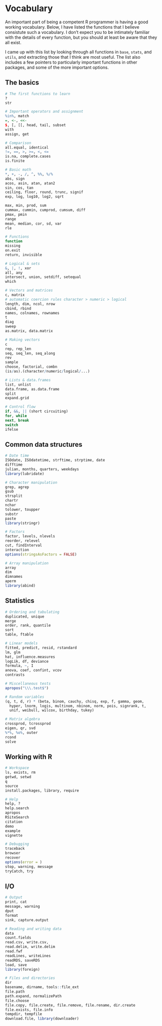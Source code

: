 
# Vocabulary

An important part of being a competent R programmer is having a good working vocabulary. Below, I have listed the functions that I believe consistute such a vocabulary. I don't expect you to be intimately familiar with the details of every function, but you should at least be aware that they all exist. 

I came up with this list by looking through all functions in `base`, `stats`, and `utils`, and extracting those that I think are most useful. The list also includes a few pointers to particularly important functions in other packages, and some of the more important options.

## The basics

```R
# The first functions to learn
?
str

# Important operators and assignment
%in%, match
=, <-, <<-
$, [, [[, head, tail, subset
with
assign, get

# Comparison 
all.equal, identical
!=, ==, >, >=, <, <=
is.na, complete.cases
is.finite

# Basic math
*, +, -, /, ^, %%, %/%
abs, sign
acos, asin, atan, atan2
sin, cos, tan
ceiling, floor, round, trunc, signif
exp, log, log10, log2, sqrt

max, min, prod, sum
cummax, cummin, cumprod, cumsum, diff
pmax, pmin
range
mean, median, cor, sd, var
rle

# Functions
function
missing
on.exit
return, invisible

# Logical & sets 
&, |, !, xor
all, any
intersect, union, setdiff, setequal
which

# Vectors and matrices
c, matrix
# automatic coercion rules character > numeric > logical
length, dim, ncol, nrow
cbind, rbind
names, colnames, rownames
t
diag
sweep
as.matrix, data.matrix

# Making vectors 
c
rep, rep_len
seq, seq_len, seq_along
rev
sample
choose, factorial, combn
(is/as).(character/numeric/logical/...)

# Lists & data.frames 
list, unlist
data.frame, as.data.frame
split
expand.grid

# Control flow 
if, &&, || (short circuiting)
for, while
next, break
switch
ifelse
```


## Common data structures

```R
# Date time
ISOdate, ISOdatetime, strftime, strptime, date
difftime
julian, months, quarters, weekdays
library(lubridate)

# Character manipulation 
grep, agrep
gsub
strsplit
chartr
nchar
tolower, toupper
substr
paste
library(stringr)

# Factors 
factor, levels, nlevels
reorder, relevel
cut, findInterval
interaction
options(stringsAsFactors = FALSE)

# Array manipulation
array
dim
dimnames
aperm
library(abind)
```

## Statistics

```R
# Ordering and tabulating 
duplicated, unique
merge
order, rank, quantile
sort
table, ftable

# Linear models 
fitted, predict, resid, rstandard
lm, glm
hat, influence.measures
logLik, df, deviance
formula, ~, I
anova, coef, confint, vcov
contrasts

# Miscellaneous tests
apropos("\\\.test$")

# Random variables 
(q, t, d, r) * (beta, binom, cauchy, chisq, exp, f, gamma, geom, 
  hyper, lnorm, logis, multinom, nbinom, norm, pois, signrank, t, 
  unif, weibull, wilcox, birthday, tukey)

# Matrix algebra 
crossprod, tcrossprod
eigen, qr, svd
%*%, %o%, outer
rcond
solve
```

## Working with R

```R
# Workspace 
ls, exists, rm
getwd, setwd
q
source
install.packages, library, require

# Help
help, ?
help.search
apropos
RSiteSearch
citation
demo
example
vignette

# Debugging
traceback
browser
recover
options(error = )
stop, warning, message
tryCatch, try
```

## I/O

```R
# Output
print, cat
message, warning
dput
format
sink, capture.output

# Reading and writing data
data
count.fields
read.csv, write.csv,
read.delim, write.delim
read.fwf
readLines, writeLines
readRDS, saveRDS
load, save
library(foreign)

# Files and directories 
dir
basename, dirname, tools::file_ext
file.path
path.expand, normalizePath
file.choose
file.copy, file.create, file.remove, file.rename, dir.create
file.exists, file.info
tempdir, tempfile
download.file, library(downloader)
```
